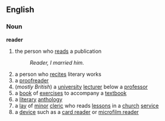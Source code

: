 ==English==
===Noun===
'''reader'''
# the person who [[read]]s a publication
#:''Reader, I married him.''
# a person who [[recite]]s literary works
# a [[proofreader]]
#(''mostly British'') a [[university]] [[lecturer]] below a [[professor]]
# a [[book]] of [[exercise]]s to accompany a [[textbook]]
# a [[literary]] [[anthology]]
# a [[lay]] of [[minor]] [[cleric]] who reads [[lesson]]s in a [[church]] [[service]]
# a [[device]] such as a [[card reader]] or [[microfilm reader]]